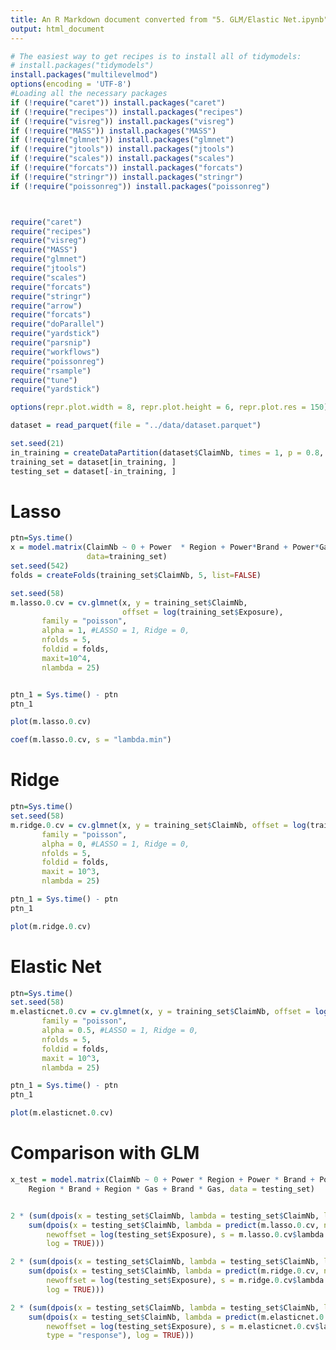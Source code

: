 ```yaml
---
title: An R Markdown document converted from "5. GLM/Elastic Net.ipynb"
output: html_document
---
```


```r
# The easiest way to get recipes is to install all of tidymodels:
# install.packages("tidymodels")
install.packages("multilevelmod")
options(encoding = 'UTF-8')
#Loading all the necessary packages
if (!require("caret")) install.packages("caret")
if (!require("recipes")) install.packages("recipes")
if (!require("visreg")) install.packages("visreg")
if (!require("MASS")) install.packages("MASS")
if (!require("glmnet")) install.packages("glmnet")
if (!require("jtools")) install.packages("jtools")
if (!require("scales")) install.packages("scales")
if (!require("forcats")) install.packages("forcats")
if (!require("stringr")) install.packages("stringr")
if (!require("poissonreg")) install.packages("poissonreg")



require("caret")
require("recipes")
require("visreg")
require("MASS")
require("glmnet")
require("jtools")
require("scales")
require("forcats")
require("stringr")
require("arrow")
require("forcats")
require("doParallel")
require("yardstick")
require("parsnip")
require("workflows")
require("poissonreg")
require("rsample")
require("tune")
require("yardstick")

options(repr.plot.width = 8, repr.plot.height = 6, repr.plot.res = 150);
```

```r
dataset = read_parquet(file = "../data/dataset.parquet")

set.seed(21)
in_training = createDataPartition(dataset$ClaimNb, times = 1, p = 0.8, list = FALSE)
training_set = dataset[in_training, ]
testing_set = dataset[-in_training, ]
```

# Lasso 

```r
ptn=Sys.time()
x = model.matrix(ClaimNb ~ 0 + Power  * Region + Power*Brand + Power*Gas +  Region* Brand + Region* Gas + Brand*Gas,
                 data=training_set)
set.seed(542)
folds = createFolds(training_set$ClaimNb, 5, list=FALSE)

set.seed(58)
m.lasso.0.cv = cv.glmnet(x, y = training_set$ClaimNb, 
                         offset = log(training_set$Exposure),
       family = "poisson",
       alpha = 1, #LASSO = 1, Ridge = 0,
       nfolds = 5,
       foldid = folds,
       maxit=10^4,
       nlambda = 25)


ptn_1 = Sys.time() - ptn
ptn_1
```

```r
plot(m.lasso.0.cv)
```

```r
coef(m.lasso.0.cv, s = "lambda.min")
```

# Ridge

```r
ptn=Sys.time()
set.seed(58)
m.ridge.0.cv = cv.glmnet(x, y = training_set$ClaimNb, offset = log(training_set$Exposure),
       family = "poisson",
       alpha = 0, #LASSO = 1, Ridge = 0,
       nfolds = 5,
       foldid = folds,
       maxit = 10^3,
       nlambda = 25)

ptn_1 = Sys.time() - ptn
ptn_1
```

```r
plot(m.ridge.0.cv)
```

# Elastic Net

```r
ptn=Sys.time()
set.seed(58)
m.elasticnet.0.cv = cv.glmnet(x, y = training_set$ClaimNb, offset = log(training_set$Exposure),
       family = "poisson",
       alpha = 0.5, #LASSO = 1, Ridge = 0,
       nfolds = 5,
       foldid = folds,
       maxit = 10^3,
       nlambda = 25)

ptn_1 = Sys.time() - ptn
ptn_1
```

```r
plot(m.elasticnet.0.cv)
```

# Comparison with GLM

```r
x_test = model.matrix(ClaimNb ~ 0 + Power * Region + Power * Brand + Power * Gas +
    Region * Brand + Region * Gas + Brand * Gas, data = testing_set)


2 * (sum(dpois(x = testing_set$ClaimNb, lambda = testing_set$ClaimNb, log = TRUE)) -
    sum(dpois(x = testing_set$ClaimNb, lambda = predict(m.lasso.0.cv, newx = x_test,
        newoffset = log(testing_set$Exposure), s = m.lasso.0.cv$lambda.min, type = "response"),
        log = TRUE)))
```

```r
2 * (sum(dpois(x = testing_set$ClaimNb, lambda = testing_set$ClaimNb, log = TRUE)) -
    sum(dpois(x = testing_set$ClaimNb, lambda = predict(m.ridge.0.cv, newx = x_test,
        newoffset = log(testing_set$Exposure), s = m.ridge.0.cv$lambda.min, type = "response"),
        log = TRUE)))
```

```r
2 * (sum(dpois(x = testing_set$ClaimNb, lambda = testing_set$ClaimNb, log = TRUE)) -
    sum(dpois(x = testing_set$ClaimNb, lambda = predict(m.elasticnet.0.cv, newx = x_test,
        newoffset = log(testing_set$Exposure), s = m.elasticnet.0.cv$lambda.min,
        type = "response"), log = TRUE)))
```

